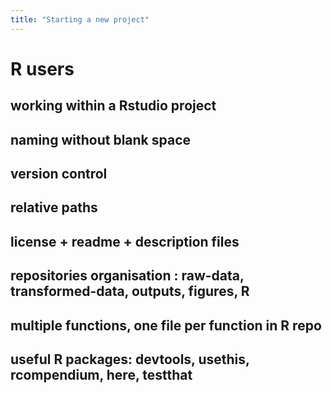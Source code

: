 ```yaml
---
title: "Starting a new project"
---
```


# R users
## working within a Rstudio project
## naming without blank space
## version control
## relative paths
## license + readme + description files
## repositories organisation : raw-data, transformed-data, outputs, figures, R
## multiple functions, one file per function in R repo
## useful R packages: devtools, usethis, rcompendium, here, testthat

